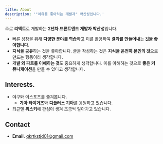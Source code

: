 ```yaml
---
title: About
description: '"이유를 좋아하는 개발자" 박산성입니다.'
---
```


주로 **리액트**로 개발하는 **2년차 프론트엔드 개발자 박산성**입니다.

- 빠른 성장을 위해 **다양한 분야를 학습**하고 이를 활용하여 **결과를 만들어내는 것을 좋아합니다.**
- **지식을 공유**하는 것을 좋아합니다. 글을 작성하는 것은 **지식을 온전히 본인의 것**으로 만드는 행동이라 생각합니다.
- **개발 외 파트를 이해하는 것**도 중요하게 생각합니다. 이를 이해하는 것으로 **좋은 커뮤니케이션**을 만들 수 있다고 생각합니다.

## Interests.

- 야구와 이스포츠를 즐겨봅니다.
  - **기아 타이거즈**와 **디플러스 기아**를 응원하고 있습니다.
- 최근엔 **위스키**에 관심이 생겨 조금씩 알아가고 있습니다.

## Contact

- **Email.** qkrtkstjd01@gmail.com
